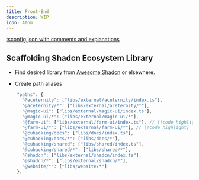 ```yaml
---
title: Front-End
description: WIP
icon: Atom
---
```


[tsconfig.json with comments and explanations](https://gist.github.com/er-ant/e8c2f8c47ad871a4685c2a17800c86ae)

## Scaffolding Shadcn Ecosystem Library

- Find desired library from [Awesome Shadcn](https://github.com/birobirobiro/awesome-shadcn-ui) or elsewhere.

- Create path aliases
```ts title="tsconfig.base.json"
    "paths": {
      "@aceternity": ["libs/external/aceternity/index.ts"],
      "@aceternity/*": ["libs/external/aceternity/*"],
      "@magic-ui": ["libs/external/magic-ui/index.ts"],
      "@magic-ui/*": ["libs/external/magic-ui/*"],
      "@farm-ui": ["libs/external/farm-ui/index.ts"], // [!code highlight]
      "@farm-ui/*": ["libs/external/farm-ui/*"], // [!code highlight]
      "@cuhacking/docs": ["libs/docs/index.ts"],
      "@cuhacking/docs/*": ["libs/docs/*"],
      "@cuhacking/shared": ["libs/shared/index.ts"],
      "@cuhacking/shared/*": ["libs/shared/*"],
      "@shadcn": ["libs/external/shadcn/index.ts"],
      "@shadcn/*": ["libs/external/shadcn/*"],
      "@website/*": ["libs/website/*"]
    },
```
